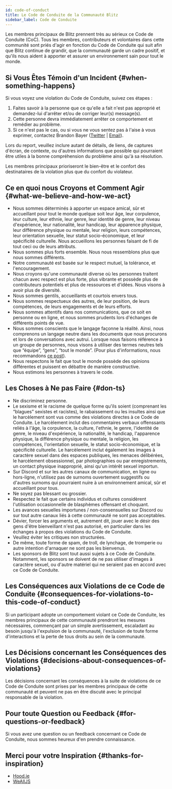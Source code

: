 ```yaml
---
id: code-of-conduct
title: Le Code de Conduite de la Communauté Blitz
sidebar_label: Code de Conduite
---
```


<!--alex disable racist sexual nuts-->

Les membres principaux de Blitz prennent très au sérieux ce Code de Conduite (CoC). Tous les membres,
contributeurs et volontaires dans cette communité sont priés d'agir
en fonction du Code de Conduite qui suit afin que Blitz continue de grandir, que la communauté garde un cadre positif, et qu'ils nous aident à apporter et assurer un environnement
sain pour tout le monde.

## Si Vous Êtes Témoin d'un Incident {#when-something-happens}

Si vous voyez une violation du Code de Conduite, suivez ces étapes :

1. Faites savoir à la personne que ce qu'elle a fait n'est pas approprié et demandez-lui
   d'arrêter et/ou de corriger leur(s) message(s).
2. Cette personne devra immédiatement arrêter ce comportement et remédier au problème.
3. Si ce n'est pas le cas, ou si vous ne vous sentez pas à l'aise à vous exprimer, contactez
   Brandon Bayer ([Twitter](https://twitter.com/flybayer) |
   [Email](mailto:b@bayer.ws)).

Lors du report, veuillez inclure autant de détails, de liens, de captures d'écran,
de contexte, ou d'autres informations que possible qui pourraient être utiles à la bonne compréhension du problème
ainsi qu'à sa résolution.

Les membres principaux prioriseront le bien-être et le confort des
destinataires de la violation plus que du confort du violateur.

## Ce en quoi nous Croyons et Comment Agir {#what-we-believe-and-how-we-act}

- Nous sommes déterminés à apporter un espace amical, sûr et accueillant
  pour tout le monde quelque soit leur âge, leur corpulence, leur culture, leur ethnie, leur genre,
  leur identité de genre, leur niveau d'expérience, leur nationalité, leur handicap,
  leur apparence physique, leur différence physique ou mentale,
  leur religion, leurs compétences, leur orientation sexuelle,
  leur statut socio-économique, et leur spécificité culturelle. Nous accueillons les personnes faisant de fi de
  tout ceci ou de leurs attributs.
- Nous sommes plus forts ensemble. Nous nous ressemblons plus que nous sommes différents.
- Notre communauté est basée sur le respect mutuel, la tolérance, et l'encouragement.
- Nous croyons qu'une communauté diverse où les personnes traitent chacun avec
  respect est plus forte, plus vibrante et possède plus de contributeurs potentiels
  et plus de ressources et d'idées. Nous visons à avoir plus de diversité.
- Nous sommes gentils, accueillants et courtois envers tous.
- Nous sommes respectueux des autres, de leur position, de leurs compétences, de leurs
  engagements et de leurs efforts.
- Nous sommes attentifs dans nos communications, que ce soit en personne ou en ligne, et
  nous sommes prudents lors d'échanges de différents points de vue.
- Nous sommes conscients que le langage façonne la réalité. Ainsi, nous comprenons
  un langage neutre dans les documents que nous procurons et lors de conversations avec
  autrui. Lorsque nous faisons référence à un groupe de personnes, nous visons à utiliser
  des termes neutres tels que “équipe”, “gens”, “tout le monde”. (Pour plus d'informations, nous
  recommandons
  [ce post](https://modelviewculture.com/pieces/gendered-language-feature-or-bug-in-software-documentation)).
- Nous respectons le fait que tout le monde possède des opinions différentes et puissent en débattre
  de manière constructive.
- Nous estimons les personnes à travers le code.

## Les Choses à Ne pas Faire {#don-ts}

- Ne discriminez personne.
- Le sexisme et le racisme de quelque forme qu'ils soient (comprenant les “blagues” sexistes et racistes),
  le rabaissement ou les insultes ainsi que le harcèlement sont vus comme des
  violations directes à ce Code de Conduite. Le harcèlement inclut des commentaires verbaux offenssants
  reliés à l'âge, la corpulence, la culture, l'ethnie, le genre,
  l'identité de genre, le niveau d'expérience, la nationalité, le handicap,
  l'apparence physique, la différence physique ou mentale,
  la religion, les compétences, l'orientation sexuelle,
  le statut socio-économique, et la spécificité culturelle. Le harcèlement inclut également les images
  à caractère sexuel dans des espaces publiques, les menaces délibérées, le harcèlement obsessionnel,
  par photographies ou par enregistrements, un contact physique inapproprié, ainsi
  qu'un intérêt sexuel importun.
- Sur Discord et sur les autres canaux de communication, en ligne ou hors-ligne, n'utilisez pas
  de surnoms ouvertement suggestifs ou d'autres surnoms qui pourraient nuire à
  un environnement amical, sûr et accueillant pour tous.
- Ne soyez pas blessant ou grossier.
- Respectez le fait que certains individus et cultures considèrent l'utilisation occasionnelle
  de blasphèmes offensant et choquant.
- Les avances sexuelles importunes / non-consensuelles sur Discord ou sur tout autre
  canaux liés à cette communauté ne sont pas acceptables.
- Dévier, forcer les arguments et, autrement dit, jouer avec le désir des gens d'être bienveillant
  n'est pas autorisé, en particulier dans les échanges à propos des violations du
  Code de Conduite.
- Veuillez éviter les critiques non structurées.
- De même, toute forme de spam, de troll, de lynchage, de tromperie ou autre
  intention d'arnaquer ne sont pas les bienvenus.
- Les sponsors de Blitz sont tout aussi sujets à ce Code de Conduite.
  Notamment, les sponsors se doivent de ne pas utiliser d'images à caractère sexuel,
  ou d'autre matériel qui ne seraient pas en accord avec ce Code de Conduite.

## Les Conséquences aux Violations de ce Code de Conduite {#consequences-for-violations-to-this-code-of-conduct}

Si un participant adopte un comportement violant ce Code de Conduite,
les membres principaux de cette communauté prendront les mesures nécessaires,
commençant par un simple avertissement, escaladant au besoin
jusqu'à l'expulsion de la communauté, l'exclusion de toute forme d'interactions et la perte
de tous droits au sein de la communauté.

## Les Décisions concernant les Conséquences des Violations {#decisions-about-consequences-of-violations}

Les décisions concernant les conséquences à la suite de violations de ce Code de Conduite sont
prises par les membres principaux de cette communauté et peuvent ne pas en être discuté avec le
principal responsable de la violation.

## Pour toute Question ou Feedback {#for-questions-or-feedback}

Si vous avez une question ou un feedback concernant ce Code de Conduite, nous sommes heureux
d'en prendre connaissance.

## Merci pour votre Inspiration {#thanks-for-inspiration}

- [Hood.ie](http://hood.ie/code-of-conduct/)
- [WeAllJS](https://wealljs.org/code-of-conduct)

